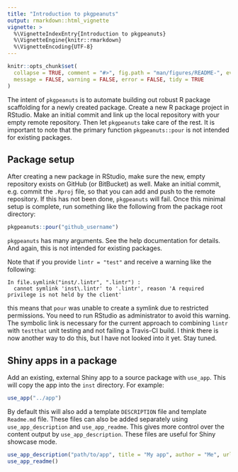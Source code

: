 ```yaml
---
title: "Introduction to pkgpeanuts"
output: rmarkdown::html_vignette
vignette: >
  %\VignetteIndexEntry{Introduction to pkgpeanuts}
  %\VignetteEngine{knitr::rmarkdown}
  %\VignetteEncoding{UTF-8}
---
```


```r
knitr::opts_chunk$set(
  collapse = TRUE, comment = "#>", fig.path = "man/figures/README-", eval = TRUE,
  message = FALSE, warning = FALSE, error = FALSE, tidy = TRUE
)
```

The intent of `pkgpeanuts` is to automate building out robust R package scaffolding for a newly created package. Create a new R package project in RStudio. Make an initial commit and link up the local repository with your empty remote repository. Then let `pkgpeanuts` take care of the rest. It is important to note that the primary function `pkgpeanuts::pour` is not intended for existing packages.

## Package setup

After creating a new package in RStudio, make sure the new, empty repository exists on GitHub (or BitBucket) as well. Make an initial commit, e.g. commit the `.Rproj` file, so that you can add and push to the remote repository. If this has not been done, `pkgpeanuts` will fail. Once this minimal setup is complete, run something like the following from the package root directory:

```r
pkgpeanuts::pour("github_username")
```

`pkgpeanuts` has many arguments. See the help documentation for details. And again, this is not intended for existing packages.

Note that if you provide `lintr = "test"` and receive a warning like the following:

```
In file.symlink("inst/.lintr", ".lintr") :
  cannot symlink 'inst\.lintr' to '.lintr', reason 'A required privilege is not held by the client'
```

this means that `pour` was unable to create a symlink due to restricted permissions. You need to run RStudio as administrator to avoid this warning. The symbolic link is necessary for the current approach to combining `lintr` with `testthat` unit testing and not failing a Travis-CI build. I think there is now another way to do this, but I have not looked into it yet. Stay tuned.

## Shiny apps in a package

Add an existing, external Shiny app to a source package with `use_app`. This will copy the app into the `inst` directory. For example:

```r
use_app("../app")
```

By default this will also add a template `DESCRIPTION` file and template `Readme.md` file. These files can also be added separately using `use_app_description` and `use_app_readme`. This gives more control over the content output by `use_app_description`. These files are useful for Shiny showcase mode.

```r
use_app_description("path/to/app", title = "My app", author = "Me", url = "example.com", tags = c("data analysis", "graphing"))
use_app_readme()
```
